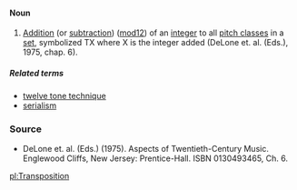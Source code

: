 ====Noun====
#[[Addition]] (or [[subtraction]]) ([[modulo|mod12]]) of an [[integer]] to all [[pitch class]]es in a [[set]], symbolized TX where X is the integer added (DeLone et. al. (Eds.), 1975, chap. 6).

=====Related terms=====
*[[twelve tone technique]]
*[[serialism]]

===Source===
*DeLone et. al. (Eds.) (1975). Aspects of Twentieth-Century Music. Englewood Cliffs, New Jersey: Prentice-Hall. ISBN 0130493465, Ch. 6.

[[pl:Transposition]]